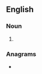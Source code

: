 ==English==

===Noun===
{{head|en|noun plural form}}

# {{plural of|intinction|lang=en}}

===Anagrams===
* {{anagrams|en|instinction}}